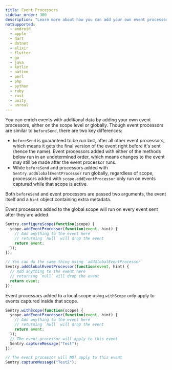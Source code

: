 ```yaml
---
title: Event Processors
sidebar_order: 300
description: "Learn more about how you can add your own event processors globally or to the current scope."
notSupported:
  - android
  - apple
  - dart
  - dotnet
  - elixir
  - flutter
  - go
  - java
  - kotlin
  - native
  - perl
  - php
  - python
  - ruby
  - rust
  - unity
  - unreal
---
```


You can enrich events with additional data by adding your own event processors, either on the scope level or globally. Though event processors are similar to `beforeSend`, there are two key differences:

- `beforeSend` is guaranteed to be run last, after all other event processors, which means it gets the final version of the event right before it's sent (hence the name). Event processors added with either of the methods below run in an undetermined order, which means changes to the event may still be made after the event processor runs.
- While `beforeSend` and processors added with `Sentry.addGlobalEventProcessor` run globally, regardless of scope, processors added with `scope.addEventProcessor` only run on events captured while that scope is active.

Both `beforeSend` and event processors are passed two arguments, the event itself and <PlatformLink to="/configuration/filtering/#using-hints">a `hint` object</PlatformLink> containing extra metadata.

Event processors added to the global scope will run on every event sent after they are added.

```javascript
Sentry.configureScope(function(scope) {
  scope.addEventProcessor(function(event, hint) {
    // Add anything to the event here
    // returning `null` will drop the event
    return event;
  });
});

// You can do the same thing using `addGlobalEventProcessor`
Sentry.addGlobalEventProcessor(function(event, hint) {
  // Add anything to the event here
  // returning `null` will drop the event
  return event;
});
```

Event processors added to a local scope using `withScope` only apply to events captured inside that scope.

```javascript
Sentry.withScope(function(scope) {
  scope.addEventProcessor(function(event, hint) {
    // Add anything to the event here
    // returning `null` will drop the event
    return event;
  });
  // The event processor will apply to this event
  Sentry.captureMessage("Test");
});

// The event processor will NOT apply to this event
Sentry.captureMessage("Test2");
```
